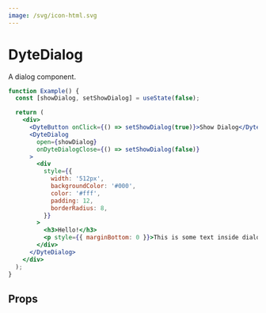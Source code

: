 ```yaml
---
image: /svg/icon-html.svg
---
```


# DyteDialog

A dialog component.

```jsx live
function Example() {
  const [showDialog, setShowDialog] = useState(false);

  return (
    <div>
      <DyteButton onClick={() => setShowDialog(true)}>Show Dialog</DyteButton>
      <DyteDialog
        open={showDialog}
        onDyteDialogClose={() => setShowDialog(false)}
      >
        <div
          style={{
            width: '512px',
            backgroundColor: '#000',
            color: '#fff',
            padding: 12,
            borderRadius: 8,
          }}
        >
          <h3>Hello!</h3>
          <p style={{ marginBottom: 0 }}>This is some text inside dialog!</p>
        </div>
      </DyteDialog>
    </div>
  );
}
```

## Props

<PropsTable of="dyte-dialog" />
